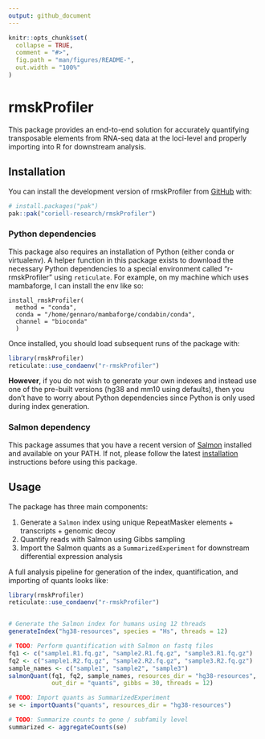 ```yaml
---
output: github_document
---
```


<!-- README.md is generated from README.Rmd. Please edit that file -->

```r
knitr::opts_chunk$set(
  collapse = TRUE,
  comment = "#>",
  fig.path = "man/figures/README-",
  out.width = "100%"
)
```

# rmskProfiler

<!-- badges: start -->
<!-- badges: end -->

This package provides an end-to-end solution for accurately quantifying 
transposable elements from RNA-seq data at the loci-level and properly importing 
into R for downstream analysis. 

## Installation

You can install the development version of rmskProfiler from [GitHub](https://github.com/) with:

``` r
# install.packages("pak")
pak::pak("coriell-research/rmskProfiler")
```

### Python dependencies

This package also requires an installation of Python (either conda or 
virtualenv). A helper function in this package exists to download the necessary 
Python dependencies to a special environment called "r-rmskProfiler" using 
`reticulate`. For example, on my machine which uses mambaforge, I can install 
the env like so:

```
install_rmskProfiler(
  method = "conda",
  conda = "/home/gennaro/mambaforge/condabin/conda",
  channel = "bioconda"
  )
```

Once installed, you should load subsequent runs of the package with:

```r
library(rmskProfiler)
reticulate::use_condaenv("r-rmskProfiler")
```

**However**, if you do not wish to generate your own indexes and instead use one 
of the pre-built versions (hg38 and mm10 using defaults), then you don't have to 
worry about Python dependencies since Python is only used during index 
generation.

### Salmon dependency

This package assumes that you have a recent version of [Salmon](https://salmon.readthedocs.io/en/latest/salmon.html) installed and 
available on your PATH. If not, please follow the latest [installation](https://salmon.readthedocs.io/en/latest/building.html#binary-releases) 
instructions before using this package.

## Usage

The package has three main components:

1. Generate a `Salmon` index using unique RepeatMasker elements + transcripts + genomic decoy
2. Quantify reads with Salmon using Gibbs sampling
3. Import the Salmon quants as a `SummarizedExperiment` for downstream differential expression analysis

A full analysis pipeline for generation of the index, quantification, and 
importing of quants looks like:

```r
library(rmskProfiler)
reticulate::use_condaenv("r-rmskProfiler")


# Generate the Salmon index for humans using 12 threads
generateIndex("hg38-resources", species = "Hs", threads = 12)

# TODO: Perform quantification with Salmon on fastq files
fq1 <- c("sample1.R1.fq.gz", "sample2.R1.fq.gz", "sample3.R1.fq.gz")
fq2 <- c("sample1.R2.fq.gz", "sample2.R2.fq.gz", "sample3.R2.fq.gz")
sample_names <- c("sample1", "sample2", "sample3")
salmonQuant(fq1, fq2, sample_names, resources_dir = "hg38-resources", 
            out_dir = "quants", gibbs = 30, threads = 12)

# TODO: Import quants as SummarizedExperiment
se <- importQuants("quants", resources_dir = "hg38-resources")

# TODO: Summarize counts to gene / subfamily level
summarized <- aggregateCounts(se)
```
